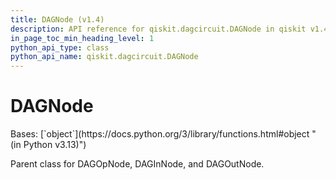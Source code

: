 ```yaml
---
title: DAGNode (v1.4)
description: API reference for qiskit.dagcircuit.DAGNode in qiskit v1.4
in_page_toc_min_heading_level: 1
python_api_type: class
python_api_name: qiskit.dagcircuit.DAGNode
---
```


# DAGNode

<Class id="qiskit.dagcircuit.DAGNode" isDedicatedPage={true} signature="qiskit.dagcircuit.DAGNode" modifiers="class">
  Bases: [`object`](https://docs.python.org/3/library/functions.html#object "(in Python v3.13)")

  Parent class for DAGOpNode, DAGInNode, and DAGOutNode.
</Class>

